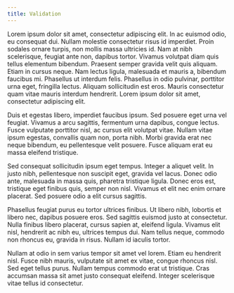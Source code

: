 ```yaml
---
title: Validation
---
```


Lorem ipsum dolor sit amet, consectetur adipiscing elit. In ac euismod odio, eu consequat dui. Nullam molestie consectetur risus id imperdiet. Proin sodales ornare turpis, non mollis massa ultricies id. Nam at nibh scelerisque, feugiat ante non, dapibus tortor. Vivamus volutpat diam quis tellus elementum bibendum. Praesent semper gravida velit quis aliquam. Etiam in cursus neque. Nam lectus ligula, malesuada et mauris a, bibendum faucibus mi. Phasellus ut interdum felis. Phasellus in odio pulvinar, porttitor urna eget, fringilla lectus. Aliquam sollicitudin est eros. Mauris consectetur quam vitae mauris interdum hendrerit. Lorem ipsum dolor sit amet, consectetur adipiscing elit.

Duis et egestas libero, imperdiet faucibus ipsum. Sed posuere eget urna vel feugiat. Vivamus a arcu sagittis, fermentum urna dapibus, congue lectus. Fusce vulputate porttitor nisl, ac cursus elit volutpat vitae. Nullam vitae ipsum egestas, convallis quam non, porta nibh. Morbi gravida erat nec neque bibendum, eu pellentesque velit posuere. Fusce aliquam erat eu massa eleifend tristique.

Sed consequat sollicitudin ipsum eget tempus. Integer a aliquet velit. In justo nibh, pellentesque non suscipit eget, gravida vel lacus. Donec odio ante, malesuada in massa quis, pharetra tristique ligula. Donec eros est, tristique eget finibus quis, semper non nisl. Vivamus et elit nec enim ornare placerat. Sed posuere odio a elit cursus sagittis.

Phasellus feugiat purus eu tortor ultrices finibus. Ut libero nibh, lobortis et libero nec, dapibus posuere eros. Sed sagittis euismod justo at consectetur. Nulla finibus libero placerat, cursus sapien at, eleifend ligula. Vivamus elit nisl, hendrerit ac nibh eu, ultrices tempus dui. Nam tellus neque, commodo non rhoncus eu, gravida in risus. Nullam id iaculis tortor.

Nullam at odio in sem varius tempor sit amet vel lorem. Etiam eu hendrerit nisl. Fusce nibh mauris, vulputate sit amet ex vitae, congue rhoncus nisl. Sed eget tellus purus. Nullam tempus commodo erat ut tristique. Cras accumsan massa sit amet justo consequat eleifend. Integer scelerisque vitae tellus id consectetur.
